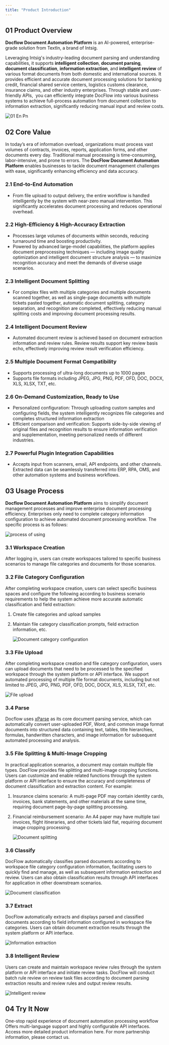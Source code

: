 ```yaml
---
title: "Product Introduction"
---
```


## 01 Product Overview

**Docflow Document Automation Platform** is an AI-powered, enterprise-grade solution from TextIn, a brand of Intsig.

Leveraging Intsig's industry-leading document parsing and understanding capabilities, it supports **intelligent collection**, **document parsing**, **document classification**, **information extraction**, and **intelligent review** of various format documents from both domestic and international sources. It provides efficient and accurate document processing solutions for banking credit, financial shared service centers, logistics customs clearance, insurance claims, and other industry enterprises. Through stable and user-friendly APIs,  you can efficiently integrate DocFlow into various business systems to achieve full-process automation from document collection to information extraction, significantly reducing manual input and review costs.

![01 En Pn](/docflow/en/images/01-en.png)

## 02 Core Value

In today’s era of information overload, organizations must process vast volumes of contracts, invoices, reports, application forms, and other documents every day. Traditional manual processing is time-consuming, labor-intensive, and prone to errors. The **DocFlow Document Automation Platform** enables businesses to tackle document management challenges with ease, significantly enhancing efficiency and data accuracy.

### 2.1 **End-to-End Automation**

- From file upload to output delivery, the entire workflow is handled intelligently by the system with near-zero manual intervention. This significantly accelerates document processing and reduces operational overhead.

### 2.2 **High-Efficiency & High-Accuracy Extraction**

- Processes large volumes of documents within seconds, reducing turnaround time and boosting productivity.
- Powered by advanced large-model capabilities, the platform applies document preprocessing techniques — including image quality optimization and intelligent document structure analysis — to maximize recognition accuracy and meet the demands of diverse usage scenarios.

### 2.3 Intelligent Document Splitting

- For complex files with multiple categories and multiple documents scanned together, as well as single-page documents with multiple tickets pasted together, automatic document splitting, category separation, and recognition are completed, effectively reducing manual splitting costs and improving document processing results.

### 2.4 Intelligent Document Review

- Automated document review is achieved based on document extraction information and review rules. Review results support key review basis echo, effectively improving review result verification efficiency.

### 2.5 Multiple Document Format Compatibility

- Supports processing of ultra-long documents up to 1000 pages
- Supports file formats including JPEG, JPG, PNG, PDF, OFD, DOC, DOCX, XLS, XLSX, TXT,  etc.

### 2.6 On-Demand Customization, Ready to Use

- Personalized configuration: Through uploading custom samples and configuring fields, the system intelligently recognizes file categories and completes structured information extraction
- Efficient comparison and verification: Supports side-by-side viewing of original files and recognition results to ensure information verification and supplementation, meeting personalized needs of different industries.

### 2.7 Powerful Plugin Integration Capabilities

- Accepts input from scanners, email, API endpoints, and other channels. Extracted data can be seamlessly transferred into ERP, RPA, OMS, and other automation systems and business workflows.

## 03 Usage Process

**Docflow Document Automation Platform** aims to simplify document management processes and improve enterprise document processing efficiency. Enterprises only need to complete category information configuration to achieve automated document processing workflow. The specific process is as follows:

![process of using](../images/02-en.png)

### 3.1 Workspace Creation

After logging in, users can create workspaces tailored to specific business scenarios to manage file categories and documents for those scenarios.

### 3.2 File Category Configuration

After completing workspace creation, users can select specific business spaces and configure the following according to business scenario requirements to help the system achieve more accurate automatic classification and field extraction:

1. Create file categories and upload samples
2. Maintain file category classification prompts, field extraction information, etc.

   ![Document category configuration](../images/03-en.png)

### 3.3 File Upload

After completing workspace creation and file category configuration, users can upload documents that need to be processed to the specified workspace through the system platform or API interface. We support automated processing of multiple file format documents, including but not limited to JPEG, JPG, PNG, PDF, OFD, DOC, DOCX, XLS, XLSX, TXT, etc.

![File upload](../images/04-en.png)

### 3.4 Parse

Docflow uses [xParse](https://www.textin.com/market/detail/pdf_to_markdown) as its core document parsing service, which can automatically convert user-uploaded PDF, Word, and common image format documents into structured data containing text, tables, title hierarchies, formulas, handwritten characters, and image information for subsequent automated processing and analysis.

### 3.5 File Splitting & Multi-Image Cropping

In practical application scenarios, a document may contain multiple file types. DocFlow provides file splitting and multi-image cropping functions. Users can customize and enable related functions through the system platform or API interface to ensure the accuracy and completeness of document classification and extraction content. For example:

1. Insurance claims scenario: A multi-page PDF may contain identity cards, invoices, bank statements, and other materials at the same time, requiring document page-by-page splitting processing.
2. Financial reimbursement scenario: An A4 paper may have multiple taxi invoices, flight itineraries, and other tickets laid flat, requiring document image cropping processing.

   ![Document splitting](../images/05-en.png)

### 3.6 Classify

DocFlow automatically classifies parsed documents according to workspace file category configuration information, facilitating users to quickly find and manage, as well as subsequent information extraction and review. Users can also obtain classification results through API interfaces for application in other downstream scenarios.

![Document classification](../images/06-en.png)

### 3.7 Extract

DocFlow automatically extracts and displays parsed and classified documents according to field information configured in workspace file categories. Users can obtain document extraction results through the system platform or API interface.

![Information extraction](../images/07-en.png)

### 3.8 Intelligent Review

Users can create and maintain workspace review rules through the system platform or API interface and initiate review tasks. DocFlow will conduct batch rule review on review task files according to document parsing extraction results and review rules and output review results.

![Intelligent review](../images/08-en.png)

## 04 Try It Now

<CardGroup cols={2}>
  <Card title="SaaS Platform" icon="sparkles" href="https://docflow.textin.com/">
    One-stop rapid experience of document automation processing workflow
  </Card>
  <Card title="API" icon="sparkles" href="/api-reference/%E4%B8%8A%E4%BC%A0%E6%96%87%E4%BB%B6">
    Offers multi-language support and highly configurable API interfaces.
  </Card>
  <Card title="Docflow Official Website" icon="sparkles" href="https://www.textin.com/product/textin_docflow">
    Access more detailed product information here.
  </Card>
  <Card title="Contact Us" icon="sparkles" href="https://www.textin.com/contact?type=27&sub_type=1">
    For more partnership information, please contact us.
  </Card>
</CardGroup>